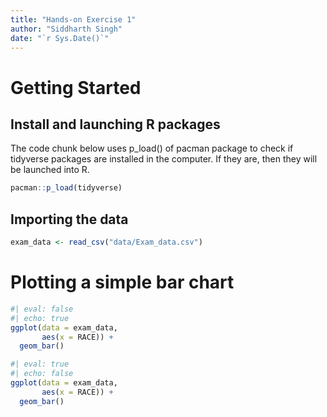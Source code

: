 ```yaml
---
title: "Hands-on Exercise 1"
author: "Siddharth Singh"
date: "`r Sys.Date()`"
---
```


# Getting Started

## Install and launching R packages

The code chunk below uses p_load() of pacman package to check if tidyverse packages are installed in the computer. If they are, then they will be launched into R.

```r
pacman::p_load(tidyverse)
```

## Importing the data

```r
exam_data <- read_csv("data/Exam_data.csv")
```

# Plotting a simple bar chart

```r
#| eval: false
#| echo: true
ggplot(data = exam_data,
       aes(x = RACE)) + 
  geom_bar()
```

```r
#| eval: true
#| echo: false
ggplot(data = exam_data,
       aes(x = RACE)) + 
  geom_bar()
```
